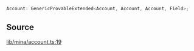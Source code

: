 ```ts
Account: GenericProvableExtended<Account, Account, Account, Field>;
```

## Source

[lib/mina/account.ts:19](https://github.com/o1-labs/o1js/blob/3b1b22555bd0099419efc0703dfdb8b2eb7c3e6f/src/lib/mina/account.ts#L19)
